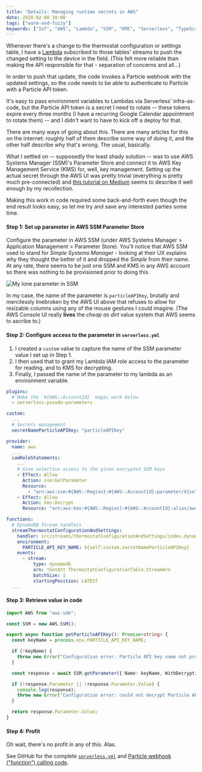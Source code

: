 ```yaml
---
title: "Details: Managing runtime secrets in AWS"
date: 2020-02-08 18:00
tags: ["warm-and-fuzzy"]
keywords: ["IoT", "AWS", "Lambda", "SSM", "KMS", "Serverless", "TypeScript"]
---
```


Whenever there's a change to the thermostat configuration or settings table, I have a
[Lambda](https://github.com/rgiese/warm-and-fuzzy/blob/master/packages/api/src/streams/thermostatConfigurationAndSettings/index.ts)
subscribed to those tables' streams to push the changed setting to the device in the field.
(This felt more reliable than making the API responsible for that - separation of concerns and all...)

In order to push that update, the code invokes a Particle webhook with the updated settings,
so the code needs to be able to authenticate to Particle with a Particle API token.

It's easy to pass environment variables to Lambdas via Serverless' infra-as-code,
but the Particle API token is a secret I need to rotate --
these tokens expire every three months (I have a recurring Google Calendar appointment to rotate them) --
and I didn't want to have to kick off a deploy for that.

There are many ways of going about this. There are many articles for this on the internet:
roughly half of them describe some way of doing it, and the other half describe why that's wrong.
The usual, basically.

What I settled on -- supposedly the least shady solution -- was to use
AWS Systems Manager (SSM)'s Parameter Store and connect it to AWS Key Management Service (KMS) for, well, key management.
Setting up the actual secret through the AWS UI was pretty trivial (everything is pretty much pre-connected)
and [this tutorial on Medium](https://medium.com/velotio-perspectives/managing-secrets-using-aws-systems-manager-parameter-store-and-iam-roles-429b6d5b13fb)
seems to describe it well enough by my recollection.

Making this work in code required some back-and-forth even though the end result looks easy,
so let me try and save any interested parties some time.

#### Step 1: Set up parameter in AWS SSM Parameter Store

Configure the parameter in AWS SSM (under AWS Systems Manager > Application Management > Parameter Store).
You'll notice that AWS SSM used to stand for _Simple Systems Manager_ - looking at their UX explains why they thought the better of it
and dropped the _Simple_ from their name.
At any rate, there seems to be just one SSM and KMS in any AWS account so there was nothing to be provisioned prior to doing this.

![](images/api-ssm-overview.png "My lone parameter in SSM")

In my case, the name of the parameter is `particleAPIKey`,
brutally and mercilessly linebroken by the AWS UI above that refuses to allow for resizable columns using any of the mouse gestures I could imagine.
(The AWS Console UI really **lives** the _cheap as dirt_ value system that AWS seems to ascribe to.)

#### Step 2: Configure access to the parameter in `serverless.yml`

1. I created a `custom` value to capture the name of the SSM parameter value I set up in Step 1.
1. I then used that to grant my Lambda IAM role access to the parameter for reading, and to KMS for decrypting.
1. Finally, I passed the name of the parameter to my lambda as an environment variable.

```YAML
plugins:
  # Make the `#{AWS::AccountId}` magic work below
  - serverless-pseudo-parameters

custom:
  ...
  # Secrets management
  secretNameParticleAPIKey: "particleAPIKey"

provider:
  name: aws
  ...
  iamRoleStatements:
    ...
    # Give selective access to the given encrypted SSM keys
    - Effect: Allow
      Action: ssm:GetParameter
      Resource:
        - "arn:aws:ssm:#{AWS::Region}:#{AWS::AccountId}:parameter/${self:custom.secretNameParticleAPIKey}"
    - Effect: Allow
      Action: kms:Decrypt
      Resource: "arn:aws:kms:#{AWS::Region}:#{AWS::AccountId}:alias/aws/ssm"

functions:
  # DynamoDB Stream handlers
  streamThermostatConfigurationAndSettings:
    handler: src/streams/thermostatConfigurationAndSettings/index.dynamoStream
    environment:
      PARTICLE_API_KEY_NAME: ${self:custom.secretNameParticleAPIKey}
    events:
      - stream:
          type: dynamodb
          arn: !GetAtt ThermostatConfigurationTable.StreamArn
          batchSize: 1
          startingPosition: LATEST
  ...
```

#### Step 3: Retrieve value in code

```TypeScript
import AWS from "aws-sdk";

const SSM = new AWS.SSM();

export async function getParticleAPIKey(): Promise<string> {
  const keyName = process.env.PARTICLE_API_KEY_NAME;

  if (!keyName) {
    throw new Error("Configuration error: Particle API key name not provided.");
  }

  const response = await SSM.getParameter({ Name: keyName, WithDecryption: true }).promise();

  if (!response.Parameter || !response.Parameter.Value) {
    console.log(response);
    throw new Error("Configuration error: could not decrypt Particle API key.");
  }

  return response.Parameter.Value;
}
```

#### Step 4: Profit

Oh wait, there's no profit in any of this. Alas.

See GitHub for the complete [`serverless.yml`](https://github.com/rgiese/warm-and-fuzzy/blob/master/packages/api/serverless.yml) and
[Particle webhook ("function") calling code](https://github.com/rgiese/warm-and-fuzzy/blob/master/packages/api/src/streams/invokeParticleFunction.ts).

